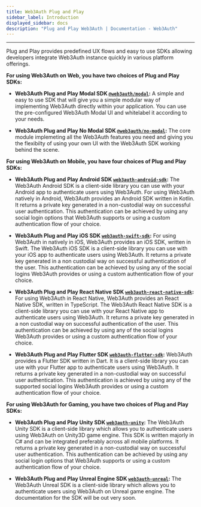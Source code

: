 ```yaml
---
title: Web3Auth Plug and Play
sidebar_label: Introduction
displayed_sidebar: docs
description: "Plug and Play Web3Auth | Documentation - Web3Auth"
---
```


---

Plug and Play provides predefined UX flows and easy to use SDKs allowing developers integrate Web3Auth instance quickly in various platform offerings.

**For using Web3Auth on Web, you have two choices of Plug and Play SDKs:**

- **Web3Auth Plug and Play Modal SDK [`@web3auth/modal`](/sdk/web/modal/):** A simple and easy to use SDK that will give you a simple modular way of
  implementing Web3Auth directly within your application. You can use the pre-configured Web3Auth Modal UI and whitelabel it according to your needs.

- **Web3Auth Plug and Play No Modal SDK [`@web3auth/no-modal`](/sdk/web/core):** The core module implemeting all the Web3Auth features you need and
  giving you the flexibilty of using your own UI with the Web3Auth SDK working behind the scene.

**For using Web3Auth on Mobile, you have four choices of Plug and Play SDKs:**

- **Web3Auth Plug and Play Android SDK [`web3auth-android-sdk`](/sdk/android):** The Web3Auth Android SDK is a client-side library you can use with
  your Android app to authenticate users using Web3Auth. For using Web3Auth natively in Android, Web3Auth provides an Android SDK written in Kotlin.
  It returns a private key generated in a non-custodial way on successful user authentication. This authentication can be achieved by using any social
  login options that Web3Auth supports or using a custom authentication flow of your choice.

- **Web3Auth Plug and Play iOS SDK [`web3auth-swift-sdk`](/sdk/ios):** For using Web3Auth in natively in iOS, Web3Auth provides an iOS SDK, written in
  Swift. The Web3Auth iOS SDK is a client-side library you can use with your iOS app to authenticate users using Web3Auth. It returns a private key
  generated in a non custodial way on successful authentication of the user. This authentication can be achieved by using any of the social logins
  Web3Auth provides or using a custom authentication flow of your choice.

- **Web3Auth Plug and Play React Native SDK [`web3auth-react-native-sdk`](/sdk/react-native):** For using Web3Auth in React Native, Web3Auth provides
  an React Native SDK, written in TypeScript. The Web3Auth React Native SDK is a client-side library you can use with your React Native app to
  authenticate users using Web3Auth. It returns a private key generated in a non custodial way on successful authentication of the user. This
  authentication can be achieved by using any of the social logins Web3Auth provides or using a custom authentication flow of your choice.

- **Web3Auth Plug and Play Flutter SDK [`web3auth-flutter-sdk`](/sdk/flutter):** Web3Auth provides a Flutter SDK written in Dart. It is a client-side
  library you can use with your Flutter app to authenticate users using Web3Auth. It returns a private key generated in a non-custodial way on
  successful user authentication. This authentication is achieved by using any of the supported social logins Web3Auth provides or using a custom
  authentication flow of your choice.

**For using Web3Auth for Gaming, you have two choices of Plug and Play SDKs:**

- **Web3Auth Plug and Play Unity SDK [`web3auth-unity`](/sdk/unity):** The Web3Auth Unity SDK is a client-side library which allows you to
  authenticate users using Web3Auth on Unity3D game engine. This SDK is written majorly in C# and can be integrated preferably across all mobile
  platforms. It returns a private key generated in a non-custodial way on successful user authentication. This authentication can be achieved by using
  any social login options that Web3Auth supports or using a custom authentication flow of your choice.

- **Web3Auth Plug and Play Unreal Engine SDK [`web3auth-unreal`](#):** The Web3Auth Unreal SDK is a client-side library which allows you to
  authenticate users using Web3Auth on Unreal game engine. The documentation for the SDK will be out very soon.
